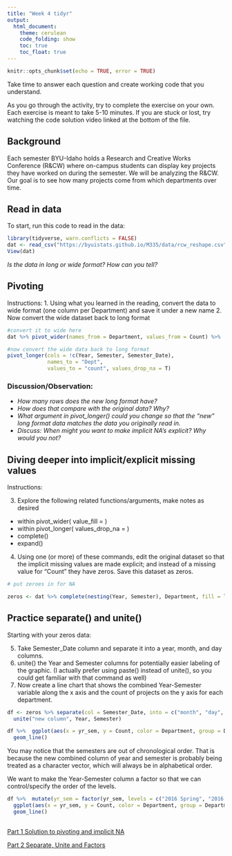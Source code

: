 ```yaml
---
title: "Week 4 tidyr"
output: 
  html_document:
    theme: cerulean
    code_folding: show
    toc: true
    toc_float: true
---
```


```r
knitr::opts_chunk$set(echo = TRUE, error = TRUE)
```

Take time to answer each question and create working code that you understand.

As you go through the activity, try to complete the exercise on your own. Each exercise is meant to take 5-10 minutes. If you are stuck or lost, try watching the code solution video linked at the bottom of the file.

## Background

Each semester BYU-Idaho holds a Research and Creative Works Conference (R&CW) where on-campus students can display key projects they have worked on during the semester. We will be analyzing the R&CW. Our goal is to see how many projects come from which departments over time.

## Read in data

To start, run this code to read in the data:


```r
library(tidyverse, warn.conflicts = FALSE)
dat <- read_csv("https://byuistats.github.io/M335/data/rcw_reshape.csv")
View(dat)
```

*Is the data in long or wide format? How can you tell?*

## Pivoting

Instructions:
1. Using what you learned in the reading, convert the data to wide format (one column per Department) and save it under a new name
2. Now convert the wide dataset back to long format

```r
#convert it to wide here
dat %>% pivot_wider(names_from = Department, values_from = Count) %>% 

#now convert the wide data back to long format
pivot_longer(cols = !c(Year, Semester, Semester_Date),
             names_to = "Dept", 
             values_to = "count", values_drop_na = T)


```


### Discussion/Observation:

* *How many rows does the new long format have? *
* *How does that compare with the original data? Why?*
* *What argument in pivot_longer() could you change so that the "new" long format data matches the data you originally read in.*
*   *Discuss: When might you want to make implicit NA's explicit? Why would you not?*

## Diving deeper into implicit/explicit missing values

Instructions:

3. Explore the following related functions/arguments, make notes as desired
  - within pivot_wider( value_fill = )
  - within pivot_longer( values_drop_na = )
  - complete()
  - expand()
  
4. Using one (or more) of these commands, edit the original dataset so that the implicit missing values are made explicit; and instead of a missing value for "Count" they have zeros.  Save this dataset as zeros.

```r
# put zeroes in for NA

zeros <- dat %>% complete(nesting(Year, Semester), Department, fill = list(Count = 0))

```



## Practice separate() and unite()

Starting with your zeros data:

5. Take Semester_Date column and separate it into a year, month, and day columns.
6. unite() the Year and Semester columns for potentially easier labeling of the graphic. (I actually prefer using paste() instead of unite(), so you could get familiar with that command as well)
7. Now create a line chart that shows the combined Year-Semester variable along the x axis and the count of projects on the y axis for each department.

```r
df <- zeros %>% separate(col = Semester_Date, into = c("month", "day", "yr"), sep = "/", remove = F) %>% mutate(yr_sem = paste(Year, Semester)) %>% 
  unite("new column", Year, Semester)

df %>%  ggplot(aes(x = yr_sem, y = Count, color = Department, group = Department)) +
  geom_line()
```

You may notice that the semesters are out of chronological order. That is because the new combined column of year and semester is probably being treated as a character vector, which will always be in alphabetical order.

We want to make the Year-Semester column a factor so that we can control/specify the order of the levels.

```r
df %>%  mutate(yr_sem = factor(yr_sem, levels = c("2016 Spring", "2016 Fall", "2017 Winter", "2017 Spring", "2017 Fall", "2018 Winter"))) %>%
  ggplot(aes(x = yr_sem, y = Count, color = Department, group = Department)) +
  geom_line()
  

```

[Part 1 Solution to pivoting and implicit NA](https://www.loom.com/share/d49bb263d8194e60b58465a45d1b49c6?sharedAppSource=personal_library)

[Part 2 Separate, Unite and Factors](https://www.loom.com/share/26b5f4b094cd4c8c8bc82c381c71730a)
